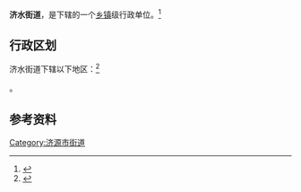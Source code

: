 {{中国乡级行政区|41/90/01/002/000}}

'''济水街道'''，是{{PRC admin/fullname|41/90/01/002/000|3}}下辖的一个[[乡镇|乡镇]]级行政单位。<ref>{{PRC admin/ref sgc|{{PRC admin/parent|41/90/01/002/000}}}}</ref>

== 行政区划 ==

济水街道下辖以下地区：<ref>{{PRC admin/ref sgc|41/90/01/002/000}}</ref>

{{PRC admin/children|41/90/01/002/000}}。

== 参考资料 ==

{{reflist}}

{{河南省济源市行政区划}}
{{河南行政区划小作品}}
[[Category:济源市街道|Category:济源市街道]]